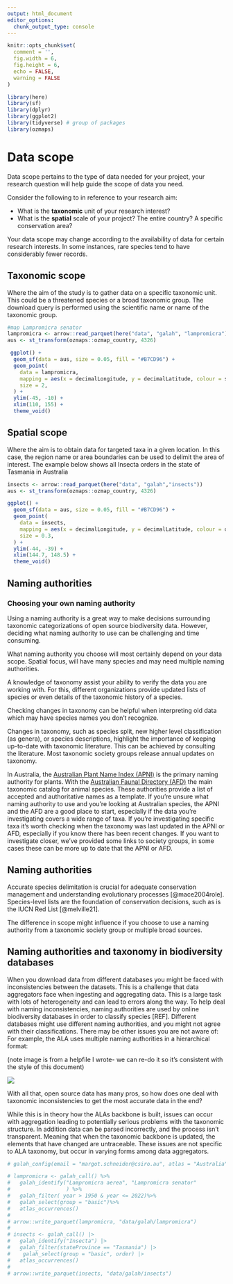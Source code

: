 ```yaml
---
output: html_document
editor_options: 
  chunk_output_type: console
---
```


```r
knitr::opts_chunk$set(
  comment = '', 
  fig.width = 6, 
  fig.height = 6,
  echo = FALSE,
  warning = FALSE
)

library(here)
library(sf)
library(dplyr)
library(ggplot2)
library(tidyverse) # group of packages
library(ozmaps)
```

# Data scope

Data scope pertains to the type of data needed for your project, your research question will help guide the scope of data you need.

Consider the following to in reference to your research aim:

-   What is the **taxonomic** unit of your research interest?
-   What is the **spatial** scale of your project? The entire country? A specific conservation area?

Your data scope may change according to the availability of data for certain research interests. In some instances, rare species tend to have considerably fewer records.

## Taxonomic scope

Where the aim of the study is to gather data on a specific taxonomic unit. This could be a threatened species or a broad taxonomic group. The download query is performed using the scientific name or name of the taxonomic group.

```r
#map Lampromicra senator
lampromicra <- arrow::read_parquet(here("data", "galah", "lampromicra"))
aus <- st_transform(ozmaps::ozmap_country, 4326)

 ggplot() +
  geom_sf(data = aus, size = 0.05, fill = "#B7CD96") +
  geom_point(
    data = lampromicra,
    mapping = aes(x = decimalLongitude, y = decimalLatitude, colour = scientificName),
    size = 2,
  ) +
  ylim(-45, -10) +
  xlim(110, 155) +
  theme_void()
```

## Spatial scope

Where the aim is to obtain data for targeted taxa in a given location. In this case, the region name or area boundaries can be used to delimit the area of interest. The example below shows all Insecta orders in the state of Tasmania in Australia

```r
insects <- arrow::read_parquet(here("data", "galah","insects"))
aus <- st_transform(ozmaps::ozmap_country, 4326)

ggplot() +
  geom_sf(data = aus, size = 0.05, fill = "#B7CD96") +
  geom_point(
    data = insects,
    mapping = aes(x = decimalLongitude, y = decimalLatitude, colour = order),
    size = 0.3,
  ) +
  ylim(-44, -39) +
  xlim(144.7, 148.5) +
  theme_void()

```

## Naming authorities

<!-- Define what naming authority is -->
<!-- How to choose -->
<!-- (I think it's worth actually defining this very clearly because its not common knowledge) -->

### Choosing your own naming authority

Using a naming authority is a great way to make decisions surrounding taxonomic categorizations of open source biodiversity data.  However, deciding what naming authority to use can be challenging and time consuming.

What naming authority you choose will most certainly depend on your data scope. Spatial focus, will have many species and may need multiple naming authorities.


A knowledge of taxonomy assist your ability to verify the data you are working with. For this, different organizations provide updated lists of species or even details of the taxonomic history of a species. 

Checking changes in taxonomy can be helpful when interpreting old data which may have species names you don't recognize. 

Changes in taxonomy, such as species split, new higher level classification (as genera), or species descriptions, highlight the importance of keeping up-to-date with taxonomic literature. This can be achieved by consulting the literature. Most taxonomic society groups release annual updates on taxonomy.

In Australia, the [Australian Plant Name Index (APNI)](https://www.anbg.gov.au/apni/) is the primary naming authority for plants. With the [Australian Faunal Directory (AFD)](https://biodiversity.org.au/afd/home) the main taxonomic catalog for animal species. These authorities provide a list of accepted and authoritative names as a template. If you're unsure what naming authority to use and you're looking at Australian species, the APNI and the AFD are a good place to start, especially if the data you're investigating covers a wide range of taxa. If you're investigating specific taxa it's worth checking when the taxonomy was last updated in the APNI or AFD, especially if you know there has been recent changes. If you want to investigate closer, we've provided some links to society groups, in some cases these can be more up to date that the APNI or AFD.


## Naming authorities

Accurate species delimitation is crucial for adequate conservation management and understanding evolutionary processes [@mace2004role]. Species-level lists are the foundation of conservation decisions, such as is the IUCN Red List [@melville21].

The difference in scope might influence if you choose to use a naming authority from a taxonomic society group or multiple broad sources.

## Naming authorities and taxonomy in biodiversity databases

When you download data from different databases you might be faced with inconsistencies between the datasets. This is a challenge that data aggregators face when ingesting and aggregating data. This is a large task with lots of heterogeneity and can lead to errors along the way. To help deal with naming inconsistencies, naming authorities are used by online biodiversity databases in order to classify species \[REF\]. Different databases might use different naming authorities, and you might not agree with their classifications. There may be other issues you are not aware of: For example, the ALA uses multiple naming authorities in a hierarchical format:

(note image is from a helpfile I wrote- we can re-do it so it's consistent with the style of this document)

![](images/image-1066364510.png)

With all that, open source data has many pros, so how does one deal with taxonomic inconsistencies to get the most accurate data in the end?

While this is in theory how the ALAs backbone is built, issues can occur with aggregation leading to potentially serious problems with the taxonomic structure. In addition data can be parsed incorrectly, and the process isn't transparent. Meaning that when the taxonomic backbone is updated, the elements that have changed are untraceable. These issues are not specific to ALA taxonomy, but occur in varying forms among data aggregators.

```r
# galah_config(email = "margot.schneider@csiro.au", atlas = "Australia")

# lampromicra <- galah_call() %>%
#   galah_identify("Lampromicra aerea", "Lampromicra senator"
#                  ) %>%
#   galah_filter( year > 1950 & year <= 2022)%>%
#   galah_select(group = "basic")%>%
#   atlas_occurrences()
# 
# arrow::write_parquet(lampromicra, "data/galah/lampromicra")
#
# insects <- galah_call() |>
#   galah_identify("Insecta") |>
#   galah_filter(stateProvince == "Tasmania") |>
#    galah_select(group = "basic", order) |>
#   atlas_occurrences()
# 
# arrow::write_parquet(insects, "data/galah/insects")

```
